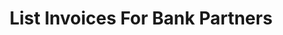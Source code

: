 ---
title: "List Invoices For Bank Partners"
openapi: "GET /rest/core/bank-partner/list/invoice/{organizationId}"
---